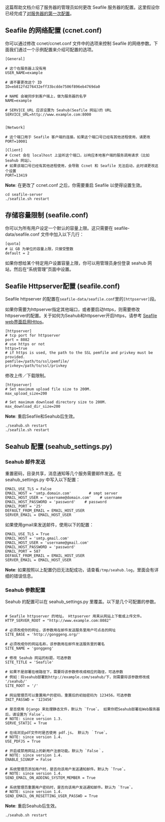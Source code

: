这篇帮助文档介绍了服务器的管理员如何更改 Seafile 服务器的配置。这里假设你已经完成了[[Seafile-服务器端软件的下载、初始化配置|对服务器的第一次配置]]。

== Seafile 的网络配置 (ccnet.conf) ==

你可以通过修改 ccnet/ccnet.conf 文件中的选项来控制 Seafile 的网络参数。下面我们通过一个示例配置来介绍可配置的选项。

<pre>
[General]

# 这个在服务器上没有用
USER_NAME=example

# 请不要更改这个 ID
ID=eb812fd276432eff33bcdde7506f896eb4769da0

# NAME 会被同步到客户端上，做为服务器的名字
NAME=example

# SERVICE_URL 应该设置为 Seahub(Seafile 网站)的 URL
SERVICE_URL=http://www.example.com:8000


[Network]

# 这个端口用于 Seafile 客户端的连接。如果这个端口号已经有其他进程使用，请更改
PORT=10001

[Client]
# Ccnet 会在 localhost 上监听这个端口，以响应本地客户端的服务调用请求（比如 Seahub 网站）。
# 如果该端口号已经有其他进程使用，会导致 Ccnet 和 Seafile 无法启动，此时请更改这个设置
PORT=13419

</pre>

'''Note''': 在更改了 ccnet.conf 之后，你需要重启 Seafile 以使得设置生效。

<pre>
cd seafile-server
./seafile.sh restart
</pre>

== 存储容量限制 (seafile.conf) ==

你可以为所有用户设定一个默认的容量上限。这只需要在 seafile-data/seafile.conf 文件中加入以下几行：

<pre>
[quota]
# 以 GB 为单位的容量上限，只接受整数
default = 2
</pre>

如果你想给某个特定用户设置容量上限，你可以用管理员身份登录 seahub 网站，然后在“系统管理”页面中设置。

== Seafile Httpserver配置 (seafile.conf) ==

Seafile httpserver 的配置在<code>seafile-data/seafile.conf</code>里的<code>[httpserver]</code>段。

如果你需要为httpserver指定其他端口，或者要启动https，则需要修改httpserver的配置。关于如何为Seahub和httpserver开启https，请参考 [[Seafile web界面启用Https]]。

<pre>
[httpserver]
# tcp port for httpserver
port = 8082
# use https or not
https=true
# if https is used, the path to the SSL pemfile and privkey must be provided.
pemfile=/path/to/ssl/pemfile/
privkey=/path/to/ssl/privkey
</pre>

修改上传／下载限制。

<pre>
[httpserver]
# Set maximum upload file size to 200M.
max_upload_size=200

# Set maximum download directory size to 200M.
max_download_dir_size=200
</pre>

'''Note''': 重启Seafile和Seahub后生效。

<pre>
./seahub.sh restart
./seafile.sh restart
</pre>

== Seahub 配置 (seahub_settings.py) ==

=== Seahub 邮件发送 ===

重置密码，目录共享，消息通知等几个服务需要邮件发送。在seahub_settings.py 中写入以下配置： 

<pre>
EMAIL_USE_TLS = False
EMAIL_HOST = 'smtp.domain.com'        # smpt server
EMAIL_HOST_USER = 'username@domain.com'    # username
EMAIL_HOST_PASSWORD = 'password'    # password
EMAIL_PORT = '25'
DEFAULT_FROM_EMAIL = EMAIL_HOST_USER
SERVER_EMAIL = EMAIL_HOST_USER
</pre>

如果使用gmail来发送邮件，使用以下的配置：

<pre>
EMAIL_USE_TLS = True
EMAIL_HOST = 'smtp.gmail.com'
EMAIL_HOST_USER = 'username@gmail.com'
EMAIL_HOST_PASSWORD = 'password'
EMAIL_PORT = 587
DEFAULT_FROM_EMAIL = EMAIL_HOST_USER
SERVER_EMAIL = EMAIL_HOST_USER
</pre>

'''Note''': 如果按照以上配置仍旧无法配成功，请查看<code>/tmp/seahub.log</code>，里面会有详细的错误信息。

=== Seahub 参数配置 ===

Seahub 的配置可以在 seahub_settings.py 里覆盖。以下是几个可配置的参数。

<pre>

# Seafile httpserver 的地址。 Httpserver 用来从网站上下载或上传文件。
HTTP_SERVER_ROOT = "http://www.example.com:8082"

# 必须改成你的网址，该参数用在邮件发送服务里用户可点击的网址
SITE_BASE = 'http://gonggeng.org/'

# 必须改成你的网站名称，该参数用在邮件发送服务里的署名
SITE_NAME = 'gonggeng'

# 修改 Seahub 网站的标题，可选参数
SITE_TITLE = 'Seafile'

# 如果不是部署在根路径下，需要将该参数修改成相应的路径，可选参数
# 例如：将seahub部署到http://example.com/seahub/下，则需要将该参数修改成 '/seahub/'
SITE_ROOT = '/'

# 网站管理员可以重置用户的密码，重置后的初始密码为 123456，可选参数
INIT_PASSWD = '123456'

# 是否使用 Django 来处理静态文件，默认为 `True`。 如果你把Seahub部署在Web服务器后，请设置为`False`。
# NOTE: since version 1.3.
SERVE_STATIC = True

# 在线浏览pdf文件时是否使用 pdf.js。 默认为 ｀True`。
# NOTE: since version 1.4.
USE_PDFJS = True

# 开启或禁用网站上的新用户注册功能。默认为 `False｀。
# NOTE: since version 1.4.
ENABLE_SIGNUP = False

# 系统管理员添加用户时，是否向该用户发送通知邮件。默认为 `True`。
# NOTE: since version 1.4.
SEND_EMAIL_ON_ADDING_SYSTEM_MEMBER = True

# 系统管理员重置用户密码时，是否向该用户发送通知邮件。默认为 `True`。
# NOTE: since version 1.4.
SEND_EMAIL_ON_RESETTING_USER_PASSWD = True

</pre>

'''Note''': 重启Seahub后生效。

<pre>
./seahub.sh restart
</pre>